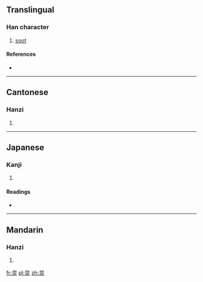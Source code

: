 ==Translingual==

===Han character===
{{Han char|rn=86|rad=火|as=05|sn=9|four=2380<sub>9</sub>|canj=戈口火 (IRF)}}

# [[soot]]

====References====
* {{Han ref|kx=0668.280|dkj=18957|dj=1078.040|hdz=32198.040|uh=70B1|ud=28849|bh=CFB1|bd=53169}}

----

==Cantonese==

===Hanzi===
{{yue-hanzi|jyut=|y=toi4}}

# {{defn|Cantonese|sort=火05}}

----

==Japanese==

===Kanji===
{{ja-kanji|grade=|rs=火05}}

# {{defn|Japanese|sort=火05}}

====Readings====
* {{ja-readings|on=[[たい]] (tai), [[だい]] (dai)|kun=[[すす]] (susu)}}

----

==Mandarin==

===Hanzi===
{{cmn-hanzi|pin=[[tái]] ([[tai2]]), [[zhá]] ([[zha2]])|wg=t'ai<sup>2</sup>, cha<sup>2</sup>}}

# {{defn|Mandarin|sort=火05}}

[[fr:炱]]
[[pl:炱]]
[[zh:炱]]